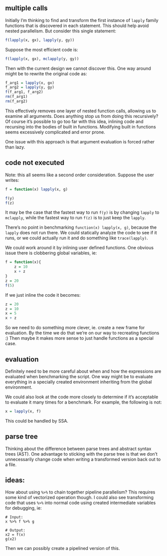 ## multiple calls

Initially I'm thinking to find and transform the first instance of `lapply`
family functions that is discovered in each statement. This should help
avoid nested parallelism. But consider this single statement:

```R
f(lapply(x, gx), lapply(y, gy))
```

Suppose the most efficient code is:

```R
f(lapply(x, gx), mclapply(y, gy))
```

Then with the current design we cannot discover this. One way around might
be to rewrite the original code as:

```R
f_arg1 = lapply(x, gx)
f_arg2 = lapply(y, gy)
f(f_arg1, f_arg2)
rm(f_arg1)
rm(f_arg2)
```

This effectively removes one layer of nested function calls, allowing us to
examine all arguments. Does anything stop us from doing this recursively?
Of course it's possible to go too far with this idea, inlining code and
recursing into the bodies of built in functions. Modifying built in
functions seems excessively complicated and error prone.

One issue with this approach is that argument evaluation is forced rather
than lazy.


## code not executed

Note: this all seems like a second order consideration. 
Suppose the user writes:

```R
f = function(x) lapply(x, g)

f(y)
f(z)
```

It may be the case that the fastest way to run `f(y)` is by changing `lapply`
to `mclapply`, while the fastest way to run `f(z)` is to just keep the
`lapply`.

There's no point in benchmarking `function(x) lapply(x, g)`, because the
`lapply` does not run there. We could statically analyze the code to see if
it runs, or we could actually run it and do something like `trace(lapply)`.

We could work around it
by inlining user defined functions. One obvious issue there is clobbering
global variables, ie:

```R

f = function(x){
    z = 10
    x + z
}
z = 20
f(5)

```

If we just inline the code it becomes:

```R

z = 20
z = 10
x = 5
x + z

```

So we need to do something more clever, ie. create a new frame for
evaluation. By the time we do that we're on our way to recreating functions
:) Then maybe it makes more sense to just handle functions as a special
case.


## evaluation

Definitely need to be more careful about when and how the expressions are
evaluated when benchmarking the script. One way might be to evaluate
everything in a specially created
environment inheriting from the global environment.

We could also look at the code more closely to determine if it's acceptable
to evaluate it many times for a benchmark. For example, the following is
not:

```R

x = lapply(x, f)

```

This could be handled by SSA.


## parse tree

Thinking about the difference between parse trees and abstract syntax trees
(AST). One advantage to sticking with the parse tree is that we don't
unnecessarily change code when writing a transformed version back out to a file.

## ideas:

How about using `%>%` to chain together pipeline parallelism? This requires
some kind of vectorized operation though. I could also see transforming
code that uses `%>%` into normal code using created intermediate variables
for debugging, ie:

```
# Input:
x %>% f %>% g

# Output:
x2 = f(x)
g(x2)
```

Then we can possibly create a pipelined version of this.
